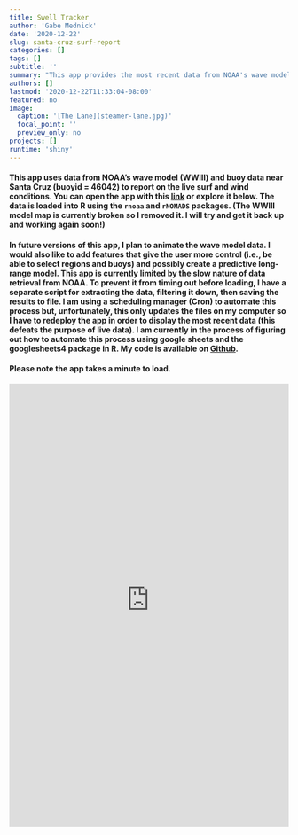 ```yaml
---
title: Swell Tracker
author: 'Gabe Mednick'
date: '2020-12-22'
slug: santa-cruz-surf-report
categories: []
tags: []
subtitle: ''
summary: "This app provides the most recent data from NOAA's wave model <br> (Pacific) and buoy data near Santa Cruz, California"
authors: []
lastmod: '2020-12-22T11:33:04-08:00'
featured: no
image: 
  caption: '[The Lane](steamer-lane.jpg)'
  focal_point: ''
  preview_only: no
projects: []
runtime: 'shiny'
---
```


#### This app uses data from NOAA's wave model (WWIII) and buoy data near Santa Cruz (buoyid = 46042) to report on the live surf and wind conditions. You can open the app with this [link](https://biolight-informatics.shinyapps.io/surf_reporter/) or explore it below. The data is loaded into R using the `rnoaa` and `rNOMADS` packages. (The WWIII model map is currently broken so I removed it. I will try and get it back up and working again soon!)    

#### In future versions of this app, I plan to animate the wave model data. I would also like to add features that give the user more control (i.e., be able to select regions and buoys) and possibly create a predictive long-range model. This app is currently limited by the slow nature of data retrieval from NOAA. To prevent it from timing out before loading, I have a separate script for extracting the data, filtering it down, then saving the results to file. I am using a scheduling manager (Cron) to automate this process but, unfortunately, this only updates the files on my computer so I have to redeploy the app in order to display the most recent data (this defeats the purpose of live data). I am currently in the process of figuring out how to automate this process using google sheets and the googlesheets4 package in R. My code is available on [Git<i class="fab fa-github"  style="color: #FFCC00"></i>hub](https://github.com/gmednick/surf-watch/blob/master/app.R).

#### Please note the app takes a minute to load.

<iframe height="800" width="100%" frameborder="no" src="https://biolight-informatics.shinyapps.io/surf_reporter/"> </iframe>